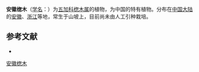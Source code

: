 {{Speciesbox
| name = 安徽楤木
| status = 
| status_system = 
| image = 
| genus = Aralia
| species = subcapitata
| authority = Hoo
}}

'''安徽楤木'''（[[学名|学名]]：{{lang|la|''Aralia subcapitata''}}）为[[五加科|五加科]][[楤木属|楤木属]]的植物，为中国的特有植物。分布在[[中国大陆|中国大陆]]的[[安徽|安徽]]、[[浙江|浙江]]等地，常生于山坡上，目前尚未由人工引种栽培。

== 参考文献 ==
<div class="references-small">
* {{cite web| url =http://www.bioinfo.cn/db05/KmzwSpecies.php?action=view&id=998| title =安徽楤木| work =《中国高等植物数据库全库》| publisher =中国科学院微生物研究所| author =昆明植物研究所| accessdate =2009-02-22| deadurl =yes| archiveurl =https://web.archive.org/web/20160305050547/http://www.bioinfo.cn/db05/KmzwSpecies.php?action=view&id=998| archivedate =2016-03-05}}
</div>
{{Taxonbar|from=Q10946801}}

[[Category:楤木属|安徽楤木]]


{{Apiales-stub}}
